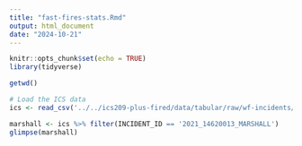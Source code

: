 ```yaml
---
title: "fast-fires-stats.Rmd"
output: html_document
date: "2024-10-21"
---
```


```r
knitr::opts_chunk$set(echo = TRUE)
library(tidyverse)
```

```r
getwd()
```

```r
# Load the ICS data
ics <- read_csv('../../ics209-plus-fired/data/tabular/raw/wf-incidents/ics209-plus_v3.2/ics209-plus-wf_incidents_1999to2023.csv')
```

```r
marshall <- ics %>% filter(INCIDENT_ID == '2021_14620013_MARSHALL')
glimpse(marshall)
```

```r

```
